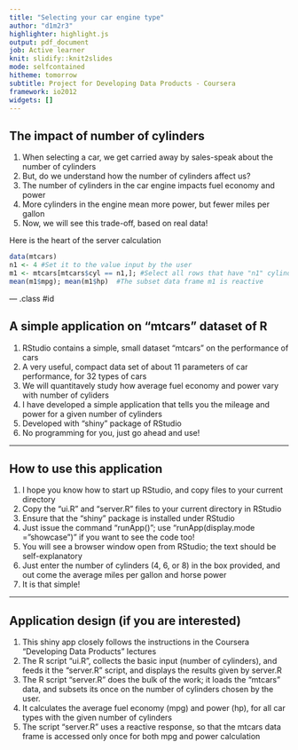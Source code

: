 ```yaml
---
title: "Selecting your car engine type"
author: "d1m2r3"
highlighter: highlight.js
output: pdf_document
job: Active learner
knit: slidify::knit2slides
mode: selfcontained
hitheme: tomorrow
subtitle: Project for Developing Data Products - Coursera
framework: io2012
widgets: []
---
```


##  The impact of number of cylinders

1. When selecting a car, we get carried away by sales-speak about the number of cylinders
2. But, do we understand how the number of cylinders affect us?
3. The number of cylinders in the  car engine impacts fuel economy and power
4. More cylinders in the engine mean more power, but  fewer miles per gallon
5. Now, we will see this trade-off, based on real data!   

Here is the heart of the server calculation
```r
data(mtcars)
n1 <- 4 #Set it to the value input by the user
m1 <- mtcars[mtcars$cyl == n1,]; #Select all rows that have "n1" cylinders
mean(m1$mpg); mean(m1$hp)  #The subset data frame m1 is reactive
```

--- .class #id 

## A simple application  on "mtcars" dataset of R

1. RStudio contains a simple, small dataset "mtcars" on the performance of cars
2. A very useful, compact data set of about 11 parameters of car performance, for 32 types of cars
3. We will quantitavely study how  average fuel economy and power vary with number of cyliders
4. I have developed a simple application that tells you the mileage and power for a given number of cylinders
5. Developed with "shiny" package of RStudio
6. No programming for you, just go ahead and use!

---

## How to use this application

1. I hope you know how to start up RStudio, and copy files to your current directory
2. Copy the "ui.R" and "server.R" files to your current directory in RStudio
3. Ensure that the "shiny" package is installed under RStudio
4. Just issue the command "runApp()"; use "runApp(display.mode = "showcase")" if you want to see the code too!
5. You will see a browser window open from RStudio; the text should be self-explanatory
6. Just  enter the number of cylinders (4, 6, or 8) in the box provided, and out come the 
average miles per gallon and horse power
7. It is that simple!

---
## Application design (if you are interested)

1. This shiny app closely follows the instructions in the Coursera "Developing Data Products " lectures
2. The R script "ui.R", collects the basic input (number of cylinders), and feeds it 
the "server.R" script, and displays the results given by server.R
3. The R script "server.R" does the bulk of the work; it loads the "mtcars" data,
and subsets its once on the number of cylinders chosen by the user.
4. It calculates the average fuel economy (mpg) and power (hp), for all car types with the given number of cylinders
5. The script "server.R" uses a reactive response, so that the mtcars data frame is accessed only once for both mpg and power calculation



